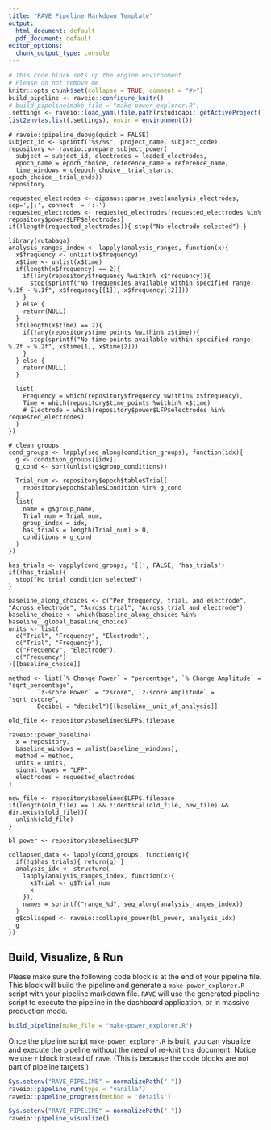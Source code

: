 ```yaml
---
title: "RAVE Pipeline Markdown Template"
output:
  html_document: default
  pdf_document: default
editor_options: 
  chunk_output_type: console
---
```


```r
# This code block sets up the engine environment
# Please do not remove me
knitr::opts_chunk$set(collapse = TRUE, comment = "#>")
build_pipeline <- raveio::configure_knitr()
# build_pipeline(make_file = "make-power_explorer.R")
.settings <- raveio::load_yaml(file.path(rstudioapi::getActiveProject(), "modules", 'power_explorer', "settings.yaml"))
list2env(as.list(.settings), envir = environment())
```

```rave
# raveio::pipeline_debug(quick = FALSE)
subject_id <- sprintf("%s/%s", project_name, subject_code)
repository <- raveio::prepare_subject_power(
  subject = subject_id, electrodes = loaded_electrodes, 
  epoch_name = epoch_choice, reference_name = reference_name,
  time_windows = c(epoch_choice__trial_starts, epoch_choice__trial_ends))
repository
```

```rave
requested_electrodes <- dipsaus::parse_svec(analysis_electrodes, sep=',|;', connect  = ':-')
requested_electrodes <- requested_electrodes[requested_electrodes %in% repository$power$LFP$electrodes]
if(!length(requested_electrodes)){ stop("No electrode selected") }
```

```rave
library(rutabaga)
analysis_ranges_index <- lapply(analysis_ranges, function(x){
  x$frequency <- unlist(x$frequency)
  x$time <- unlist(x$time)
  if(length(x$frequency) == 2){
    if(!any(repository$frequency %within% x$frequency)){
      stop(sprintf("No frequencies available within specified range: %.1f ~ %.1f", x$frequency[[1]], x$frequency[[2]]))
    }
  } else {
    return(NULL)
  }
  if(length(x$time) == 2){
    if(!any(repository$time_points %within% x$time)){
      stop(sprintf("No time-points available within specified range: %.2f ~ %.2f", x$time[1], x$time[2]))
    }
  } else {
    return(NULL)
  }
  
  list(
    Frequency = which(repository$frequency %within% x$frequency),
    Time = which(repository$time_points %within% x$time)
    # Electrode = which(repository$power$LFP$electrodes %in% requested_electrodes)
  )
})
```

```rave
# clean groups
cond_groups <- lapply(seq_along(condition_groups), function(idx){
  g <- condition_groups[[idx]]
  g_cond <- sort(unlist(g$group_conditions))
                   
  Trial_num <- repository$epoch$table$Trial[
    repository$epoch$table$Condition %in% g_cond
  ]
  list(
    name = g$group_name,
    Trial_num = Trial_num,
    group_index = idx,
    has_trials = length(Trial_num) > 0,
    conditions = g_cond
  )
})

has_trials <- vapply(cond_groups, '[[', FALSE, 'has_trials')
if(!has_trials){
  stop("No trial condition selected")
}

```

```rave
baseline_along_choices <- c("Per frequency, trial, and electrode", "Across electrode", "Across trial", "Across trial and electrode")
baseline_choice <- which(baseline_along_choices %in% baseline__global_baseline_choice)
units <- list(
  c("Trial", "Frequency", "Electrode"),
  c("Trial", "Frequency"),
  c("Frequency", "Electrode"),
  c("Frequency")
)[[baseline_choice]]

method <- list(`% Change Power` = "percentage", `% Change Amplitude` = "sqrt_percentage", 
        `z-score Power` = "zscore", `z-score Amplitude` = "sqrt_zscore", 
        Decibel = "decibel")[[baseline__unit_of_analysis]]

old_file <- repository$baselined$LFP$.filebase

raveio::power_baseline(
  x = repository,
  baseline_windows = unlist(baseline__windows),
  method = method,
  units = units,
  signal_types = "LFP",
  electrodes = requested_electrodes
)

new_file <- repository$baselined$LFP$.filebase
if(length(old_file) == 1 && !identical(old_file, new_file) && dir.exists(old_file)){
  unlink(old_file)
}

bl_power <- repository$baselined$LFP
```

```rave
collapsed_data <- lapply(cond_groups, function(g){
  if(!g$has_trials){ return(g) }
  analysis_idx <- structure(
    lapply(analysis_ranges_index, function(x){
      x$Trial <- g$Trial_num
      x
    }),
    names = sprintf("range_%d", seq_along(analysis_ranges_index))
  )
  g$collasped <- raveio::collapse_power(bl_power, analysis_idx)
  g
})
```



## Build, Visualize, & Run

Please make sure the following code block is at the end of your pipeline file. This block will build the pipeline and generate a `make-power_explorer.R` script with your pipeline markdown file. `RAVE` will use the generated pipeline script to execute the pipeline in the dashboard application, or in massive production mode.

```r
build_pipeline(make_file = "make-power_explorer.R")
```


Once the pipeline script `make-power_explorer.R` is built, you can visualize and execute the pipeline without the need of re-knit this document. Notice we use `r` block instead of `rave`. (This is because the code blocks are not part of pipeline targets.)

```r
Sys.setenv("RAVE_PIPELINE" = normalizePath("."))
raveio::pipeline_run(type = "vanilla")
raveio::pipeline_progress(method = 'details')
```

```r
Sys.setenv("RAVE_PIPELINE" = normalizePath("."))
raveio::pipeline_visualize()
```








